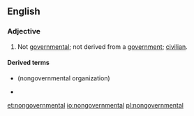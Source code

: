 {{also|non-governmental}}
==English==

===Adjective===
{{en-adj}}
# Not [[governmental]]; not derived from a [[government]]; [[civilian]].

====Derived terms====
* {{l|en|NGO}} (nongovernmental organization)
* {{l|en|nongovernmentally}}

[[et:nongovernmental]]
[[io:nongovernmental]]
[[pl:nongovernmental]]
